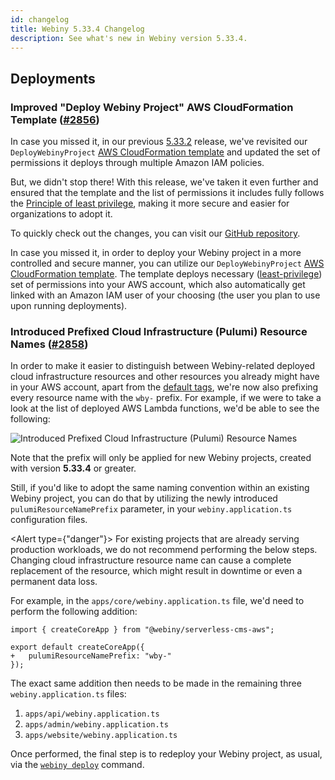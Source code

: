 ```yaml
---
id: changelog
title: Webiny 5.33.4 Changelog
description: See what's new in Webiny version 5.33.4.
---
```



## Deployments

### Improved "Deploy Webiny Project" AWS CloudFormation Template ([#2856](https://github.com/webiny/webiny-js/pull/2856))

In case you missed it, in our previous [5.33.2](/docs/release-notes/5.33.2/changelog#updated-deploy-webiny-project-cloud-formation-template-2773) release, we've revisited our `DeployWebinyProject` [AWS CloudFormation template](/docs/infrastructure/aws/configure-aws-credentials#deploy-webiny-project-aws-cloud-formation-template) and updated the set of permissions it deploys through multiple Amazon IAM policies.

But, we didn't stop there! With this release, we've taken it even further and ensured that the template and the list of permissions it includes fully follows the [Principle of least privilege](https://en.wikipedia.org/wiki/Principle_of_least_privilege), making it more secure and easier for organizations to adopt it.

To quickly check out the changes, you can visit our [GitHub repository](https://github.com/webiny/webiny-js/blob/stable/docs/DEPLOY_WEBINY_PROJECT_CF_TEMPLATE.yaml).

<Alert type="info" title="More Information">

In case you missed it, in order to deploy your Webiny project in a more controlled and secure manner, you can utilize our `DeployWebinyProject` [AWS CloudFormation template](/docs/infrastructure/aws/configure-aws-credentials#deploy-webiny-project-aws-cloud-formation-template). The template deploys necessary ([least-privilege](https://en.wikipedia.org/wiki/Principle_of_least_privilege)) set of permissions into your AWS account, which also automatically get linked with an Amazon IAM user of your choosing (the user you plan to use upon running deployments).

</Alert>

### Introduced Prefixed Cloud Infrastructure (Pulumi) Resource Names ([#2858](https://github.com/webiny/webiny-js/pull/2858))

In order to make it easier to distinguish between Webiny-related deployed cloud infrastructure resources and other resources you already might have in your AWS account, apart from the [default tags](/docs/core-development-concepts/basics/project-deployment#tagged-resources), we're now also prefixing every resource name with the `wby-` prefix. For example, if we were to take a look at the list of deployed AWS Lambda functions, we'd be able to see the following:

<Image
  title="Introduced Prefixed Cloud Infrastructure (Pulumi) Resource Names"
  src={lambdaFunctions}
/>

Note that the prefix will only be applied for new Webiny projects, created with version **5.33.4** or greater.

Still, if you'd like to adopt the same naming convention within an existing Webiny project, you can do that by utilizing the newly introduced `pulumiResourceNamePrefix` parameter, in your `webiny.application.ts` configuration files.

<Alert type={"danger"}>
  For existing projects that are already serving production workloads, we do not recommend
  performing the below steps. Changing cloud infrastructure resource name can cause a complete
  replacement of the resource, which might result in downtime or even a permanent data loss.
</Alert>

For example, in the `apps/core/webiny.application.ts` file, we'd need to perform the following addition:

```diff-ts
import { createCoreApp } from "@webiny/serverless-cms-aws";

export default createCoreApp({
+   pulumiResourceNamePrefix: "wby-"
});
```

The exact same addition then needs to be made in the remaining three `webiny.application.ts` files:

1. `apps/api/webiny.application.ts`
2. `apps/admin/webiny.application.ts`
3. `apps/website/webiny.application.ts`

Once performed, the final step is to redeploy your Webiny project, as usual, via the [`webiny deploy`](/docs/core-development-concepts/basics/project-deployment) command.
